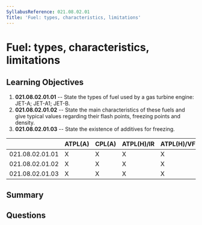 ```yaml
---
SyllabusReference: 021.08.02.01
Title: 'Fuel: types, characteristics, limitations'
---
```


# Fuel: types, characteristics, limitations

## Learning Objectives

1. **021.08.02.01.01** -- State the types of fuel used by a gas turbine engine:
   JET-A; JET-A1; JET-B.
2. **021.08.02.01.02** -- State the main characteristics of these fuels and give
   typical values regarding their flash points, freezing points and density.
3. **021.08.02.01.03** -- State the existence of additives for freezing.

|                 | ATPL(A) | CPL(A) | ATPL(H)/IR | ATPL(H)/VFR | CPL(H) | IR  | CBIR(A) |
| --------------- | ------- | ------ | ---------- | ----------- | ------ | --- | ------- |
| 021.08.02.01.01 | X       | X      | X          | X           | X      |     |         |
| 021.08.02.01.02 | X       | X      | X          | X           | X      |     |         |
| 021.08.02.01.03 | X       | X      | X          | X           | X      |     |         |

## Summary

## Questions
